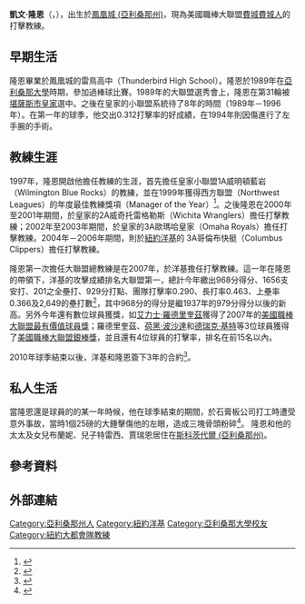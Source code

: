 '''凱文·隆恩'''（{{lang-en| Kevin Richard Long }}，{{bd|1966年|12月30日|}}），出生於[[鳳凰城_(亞利桑那州)|鳳凰城 (亞利桑那州)]]，現為美國職棒大聯盟[[費城費城人|費城費城人]]的打擊教練。

==早期生活==
隆恩畢業於鳳凰城的雷鳥高中（Thunderbird High School）。隆恩於1989年在[[亞利桑那大學|亞利桑那大學]]時期，參加過棒球比賽。1989年的大聯盟選秀會上，隆恩在第31輪被[[堪薩斯市皇家|堪薩斯市皇家]]選中。之後在皇家的小聯盟系統待了8年的時間（1989年－1996年）。在第一年的球季，他交出0.312打擊率的好成績，在1994年則因傷進行了左手腕的手術。

==教練生涯==
1997年，隆恩開啟他擔任教練的生涯，首先擔任皇家小聯盟1A威明頓藍岩（Wilmington Blue Rocks）的教練，並在1999年獲得西方聯盟（Northwest Leagues）的年度最佳教練獎項（Manager of the Year）<ref>{{Cite web |url=http://mlb.mlb.com/team/coach_staff_bio.jsp?c_id=nyy&coachorstaffid=438989 |title=存档副本 |accessdate=2011-02-09 |archive-date=2018-12-15 |archive-url=https://web.archive.org/web/20181215122809/http://mlb.mlb.com/team/coach_staff_bio.jsp?c_id=nyy&coachorstaffid=438989 |dead-url=no }}</ref>。之後隆恩在2000年至2001年期間，於皇家的2A威奇托雷格勒斯（Wichita Wranglers）擔任打擊教練；2002年至2003年期間，於皇家的3A歐瑪哈皇家（Omaha Royals）擔任打擊教練。2004年－2006年期間，則於[[紐約洋基|紐約洋基]]的
3A哥倫布快艇（Columbus Clippers）擔任打擊教練。

隆恩第一次擔任大聯盟總教練是在2007年，於洋基擔任打擊教練。這一年在隆恩的帶領下，洋基的攻擊成績排名大聯盟第一，總計今年繳出968分得分、1656支安打、201之全壘打、929分打點、團隊打擊率0.290、長打率0.463、上壘率0.366及2,649的壘打數<ref>{{Cite web |url=http://www.baseball-reference.com/teams/NYY/2009.shtml |title=存档副本 |accessdate=2011-02-09 |archive-date=2010-01-04 |archive-url=https://web.archive.org/web/20100104091513/http://www.baseball-reference.com/teams/NYY/2009.shtml |dead-url=no }}</ref>，其中968分的得分是繼1937年的979分得分以後的新高。另外今年還有數位球員獲獎，如[[艾力士·羅德里奎茲|艾力士·羅德里奎茲]]獲得了2007年的[[美國職棒大聯盟最有價值球員獎|美國職棒大聯盟最有價值球員獎]]；羅德里奎茲、[[荷黑·波沙達|荷黑·波沙達]]和[[德瑞克·基特|德瑞克·基特]]等3位球員獲得了[[美國職棒大聯盟銀棒獎|美國職棒大聯盟銀棒獎]]，並且還有4位球員的打擊率，排名在前15名以內。

2010年球季結束以後，洋基和隆恩簽下3年的合約<ref>{{Cite web |url=http://www.nypost.com/p/sports/yankees/new_yankees_deal_for_long_lwX5Fb0uobkwTurrb7krGI |title=存档副本 |accessdate=2011-02-09 |archive-date=2010-12-04 |archive-url=https://web.archive.org/web/20101204101513/http://www.nypost.com/p/sports/yankees/new_yankees_deal_for_long_lwX5Fb0uobkwTurrb7krGI |dead-url=no }}</ref>。

==私人生活==
當隆恩還是球員的的某一年時候，他在球季結束的期間，於石膏板公司打工時遭受意外事故，當時1個25磅的大錘擊傷他的左眼，造成三塊骨頭粉碎<ref>{{Cite web |url=http://www.lohud.com/article/20100314/SPORTS01/3140376 |title=存档副本 |accessdate=2011-02-09 |archive-date=2010-03-17 |archive-url=https://web.archive.org/web/20100317152926/http://www.lohud.com/article/20100314/SPORTS01/3140376 |dead-url=no }}</ref>。
隆恩和他的太太及女兒布蘭妮、兒子特雷西、賈瑞恩居住在[[斯科茨代爾_(亞利桑那州)|斯科茨代爾 (亞利桑那州)]]。

==參考資料==
{{reflist}}

==外部連結==
{{Baseballstats|mlb=|espn=|br=|fangraphs=|cube=l/kevin-long-2|brm=long--001kev}}



{{2009 World Series Champions}}
{{2019年世界大賽冠軍華盛頓國民隊名單}}
{{費城費城人隊當前登錄名單}}
{{DEFAULTSORT:Long, Kevin}}

[[Category:亞利桑那州人|Category:亞利桑那州人]]
[[Category:紐約洋基|Category:紐約洋基]]
[[Category:亞利桑那大學校友|Category:亞利桑那大學校友]]
[[Category:紐約大都會隊教練|Category:紐約大都會隊教練]]